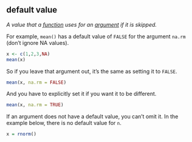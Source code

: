 ## default value

<dfn>A value that a [function](f.html#function) uses for an [argument](a.html#argument) if it is skipped.</dfn>

For example, `mean()` has a default value of `FALSE` for the argument `na.rm` (don't ignore NA values). 

```r
x <- c(1,2,3,NA)
mean(x)
```
So if you leave that argument out, it's the same as setting it to `FALSE`.

```r
mean(x, na.rm = FALSE)
```

And you have to explicitly set it if you want it to be different.

```r
mean(x, na.rm = TRUE)
```

If an argument does not have a default value, you can't omit it. In the example below, there is no default value for `n`.

```r
x = rnorm()
```


